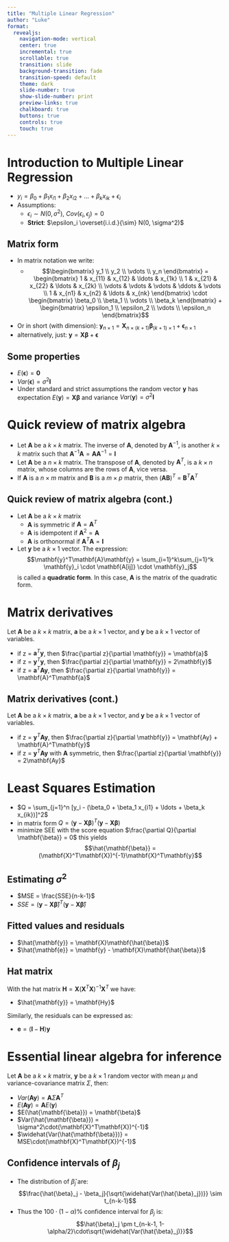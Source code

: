 ```yaml
---
title: "Multiple Linear Regression"
author: "Luke"
format: 
  revealjs:
    navigation-mode: vertical
    center: true
    incremental: true
    scrollable: true
    transition: slide
    background-transition: fade
    transition-speed: default
    theme: dark
    slide-number: true
    show-slide-number: print
    preview-links: true
    chalkboard: true
    buttons: true
    controls: true
    touch: true       
---
```


# Introduction to Multiple Linear Regression
- $y_i = \beta_0 + \beta_1 x_{i1} + \beta_2 x_{i2} + \ldots + \beta_k x_{ik} + \epsilon_i$
- Assumptions:
  - $\epsilon_i \sim N(0, \sigma^2)$, $Cov(\epsilon_i, \epsilon_j) = 0$
  - **Strict**: $\epsilon_i \overset{i.i.d.}{\sim} N(0, \sigma^2)$

## Matrix form {.smaller}
- In matrix notation we write:
  - $$\begin{bmatrix} y_1 \\ y_2 \\ \vdots \\ y_n \end{bmatrix} = \begin{bmatrix} 1 & x_{11} & x_{12} & \ldots & x_{1k} \\ 1 & x_{21} & x_{22} & \ldots & x_{2k} \\ \vdots & \vdots & \vdots & \ddots & \vdots \\ 1 & x_{n1} & x_{n2} & \ldots & x_{nk} \end{bmatrix} \cdot \begin{bmatrix} \beta_0 \\ \beta_1 \\ \vdots \\ \beta_k \end{bmatrix} + \begin{bmatrix} \epsilon_1 \\ \epsilon_2 \\ \vdots \\ \epsilon_n \end{bmatrix}$$
- Or in short (with dimension): $\mathbf{y}_{n \times 1} = \mathbf{X}_{n \times (k+1)}\mathbf{\beta}_{(k+1) \times 1} + \mathbf{\epsilon}_{n \times 1}$
- alternatively, just: $\mathbf{y} = \mathbf{X}\mathbf{\beta} + \mathbf{\epsilon}$

## Some properties
- $E(\mathbf{\epsilon}) = \mathbf{0}$
- $Var(\mathbf{\epsilon}) = \sigma^2\mathbf{I}$
- Under standard and strict assumptions the random vector $\mathbf{y}$ has expectation $E(\mathbf{y}) = \mathbf{X}\mathbf{\beta}$ and variance $Var(\mathbf{y}) = \sigma^2\mathbf{I}$


# Quick review of matrix algebra
- Let $\mathbf{A}$ be a $k \times k$ matrix. The inverse of $\mathbf{A}$, denoted by $\mathbf{A}^{-1}$, is another $k \times k$ matrix such that $\mathbf{A}^{-1}\mathbf{A} = \mathbf{A}\mathbf{A}^{-1} = \mathbf{I}$
- Let $\mathbf{A}$ be a $n \times k$ matrix. The transpose of $\mathbf{A}$, denoted by $\mathbf{A}^T$, is a $k \times n$ matrix, whose columns are the rows of $\mathbf{A}$, vice versa.
- If $\mathbf{A}$ is a $n \times m$ matrix and $\mathbf{B}$ is a $m \times p$ matrix, then $(\mathbf{A}\mathbf{B})^T$ = $\mathbf{B}^T\mathbf{A}^T$

## Quick review of matrix algebra (cont.) {.smaller}
- Let $\mathbf{A}$ be a $k \times k$ matrix
  - $\mathbf{A}$ is symmetric if $\mathbf{A} = \mathbf{A}^T$  
  - $\mathbf{A}$ is idempotent if $\mathbf{A}^2 = \mathbf{A}$
  - $\mathbf{A}$ is orthonormal if $\mathbf{A}^T\mathbf{A} = \mathbf{I}$
- Let $\mathbf{y}$ be a $k \times 1$ vector. The expression: $$\mathbf{y}^T\mathbf{A}\mathbf{y} = \sum_{i=1}^k\sum_{j=1}^k \mathbf{y}_i \cdot \mathbf{A[ij]} \cdot \mathbf{y}_j$$ is called a **quadratic form**. In this case, $\mathbf{A}$ is the matrix of the quadratic form. 

# Matrix derivatives
Let $\mathbf{A}$ be a $k \times k$ matrix, $\mathbf{a}$ be a $k \times 1$ vector, and $\mathbf{y}$ be a $k \times 1$ vector of variables. 

- if z = $\mathbf{a}^T\mathbf{y}$, then $\frac{\partial z}{\partial \mathbf{y}} = \mathbf{a}$
- if z = $\mathbf{y}^T\mathbf{y}$, then $\frac{\partial z}{\partial \mathbf{y}} = 2\mathbf{y}$
- if z = $\mathbf{a}^T\mathbf{A}\mathbf{y}$, then $\frac{\partial z}{\partial \mathbf{y}} = \mathbf{A}^T\mathbf{a}$  

## Matrix derivatives (cont.)
Let $\mathbf{A}$ be a $k \times k$ matrix, $\mathbf{a}$ be a $k \times 1$ vector, and $\mathbf{y}$ be a $k \times 1$ vector of variables. 

- if z = $\mathbf{y}^T\mathbf{A}\mathbf{y}$, then $\frac{\partial z}{\partial \mathbf{y}} = \mathbf{Ay} + \mathbf{A}^T\mathbf{y}$
- if z = $\mathbf{y}^T\mathbf{A}\mathbf{y}$ with $\mathbf{A}$ symmetric, then $\frac{\partial z}{\partial \mathbf{y}} = 2\mathbf{Ay}$

# Least Squares Estimation
- $Q = \sum_{j=1}^n [y_i - (\beta_0 + \beta_1 x_{i1} + \ldots + \beta_k x_{ik})]^2$
- in matrix form $Q = (\mathbf{y} - \mathbf{X}\mathbf{\beta})^T(\mathbf{y} - \mathbf{X}\mathbf{\beta})$
- minimize SEE with the score equation $\frac{\partial Q}{\partial \mathbf{\beta}} = 0$ this yields $$\hat{\mathbf{\beta}} = (\mathbf{X}^T\mathbf{X})^{-1}\mathbf{X}^T\mathbf{y}$$

## Estimating $\sigma^2$
- $MSE = \frac{SSE}{n-k-1}$
- $SSE = (\mathbf{y} - \mathbf{X}\mathbf{\hat{\beta}})^T(\mathbf{y} - \mathbf{X}\mathbf{\hat{\beta}})$

## Fitted values and residuals
- $\hat{\mathbf{y}} = \mathbf{X}\mathbf{\hat{\beta}}$
- $\hat{\mathbf{e}} = \mathbf{y} - \mathbf{X}\mathbf{\hat{\beta}}$

## Hat matrix

With the hat matrix $\mathbf{H} = \mathbf{X}(\mathbf{X}^T\mathbf{X})^{-1}\mathbf{X}^T$ we have:

- $\hat{\mathbf{y}} = \mathbf{Hy}$

Similarly, the residuals can be expressed as:

- $\mathbf{e} = (\mathbf{I} - \mathbf{H})\mathbf{y}$


# Essential linear algebra for inference 
Let $\mathbf{A}$ be a $k \times k$ matrix, $\mathbf{y}$ be a $k \times 1$ random vector with mean $\mu$ and variance-covariance matrix $\Sigma$, then:

- $Var(\mathbf{A}\mathbf{y}) = \mathbf{A}\Sigma\mathbf{A}^T$
- $E(\mathbf{A}\mathbf{y}) = \mathbf{A}E(\mathbf{y})$
- $E(\hat{\mathbf{\beta}}) = \mathbf{\beta}$
- $Var(\hat{\mathbf{\beta}}) = \sigma^2\cdot(\mathbf{X}^T\mathbf{X})^{-1}$
- $\widehat{Var(\hat{\mathbf{\beta}})} = MSE\cdot(\mathbf{X}^T\mathbf{X})^{-1}$

## Confidence intervals of $\beta_j$
- The distribution of $\hat{\beta}_j$ are: $$\frac{\hat{\beta}_j - \beta_j}{\sqrt{\widehat{Var(\hat{\beta}_j})}} \sim t_{n-k-1}$$
- Thus the $100\cdot(1-\alpha)\%$ confidence interval for $\beta_j$ is: $$\hat{\beta}_j \pm t_{n-k-1, 1-\alpha/2}\cdot\sqrt{\widehat{Var(\hat{\beta}_j)}}$$

